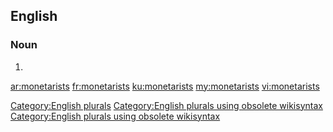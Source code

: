 ==English==

===Noun===
{{head|en}}

# {{plural of|monetarist}}

[[Category:English plurals]][[Category:English plurals using obsolete wikisyntax]][[Category:English plurals using obsolete wikisyntax]]

[[ar:monetarists]]
[[fr:monetarists]]
[[ku:monetarists]]
[[my:monetarists]]
[[vi:monetarists]]
